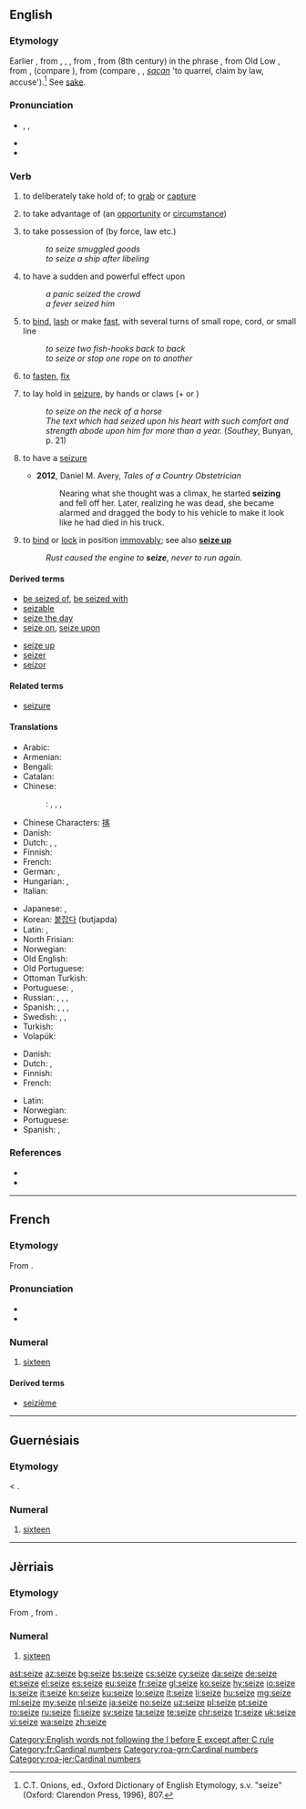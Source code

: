 ==English==

===Etymology===
Earlier {{term|seise|lang=en}}, from {{etyl|enm|en}} {{term|seisen|lang=enm}}, {{term|sesen|lang=enm}}, {{term|saisen|lang=enm}}, from {{etyl|fro|en}} {{term|seisir||to take possession of; invest (person, court)|lang=fro}}, from {{etyl|ML.|en}} {{term|sacīre||to lay claim to, appropriate|lang=la}} (8th century) in the phrase {{term||ad propriam sacire}}, from Old Low {{etyl|frk|en}} {{term/t|frk|*sakjan||to sue, bring legal action}}, from {{etyl|gem-pro|en}} {{term/t|gem-pro|*sakjaną}}, {{term/t|gem-pro|*sakōną}} (compare {{etyl|ang|-}} {{term|sacian||to strive, brawl|lang=ang}}), from {{etyl|gem-pro|en}} {{term/t|gem-pro|*sakaną}} (compare {{etyl|osx|-}} {{term|sakan||to accuse|lang=osx}}, {{etyl|goh|-}} {{term|sahhan||to bicker, quarrel, rebuke|lang=goh}}, {{etyl|ang|-}} ''[[sacan]]'' 'to quarrel, claim by law, accuse').<ref>C.T. Onions, ed., Oxford Dictionary of English Etymology, s.v. "seize" (Oxford: Clarendon Press, 1996), 807.</ref>  See [[sake]].

===Pronunciation===
* {{enPR|sēz}}, {{IPA|/siːz/}}, {{X-SAMPA|/si:z/}}
* {{audio|en-us-seize.ogg|Audio (US)}}
* {{homophones|lang=en|seas|sees}}

===Verb===
{{en-verb|seiz|ing}}

# {{context|transitive|lang=en}} to deliberately take hold of; to [[grab]] or [[capture]]
# {{context|transitive|lang=en}} to take advantage of (an [[opportunity]] or [[circumstance]])
# {{context|transitive|lang=en}} to take possession of (by force, law etc.)
#: ''to seize smuggled goods''
#: ''to seize a ship after libeling''
# {{context|transitive|lang=en}} to have a sudden and powerful effect upon
#: ''a panic seized the crowd''
#: ''a fever seized him''
# {{context|transitive|nautical|lang=en}} to [[bind]], [[lash]] or make [[fast]], with several turns of small rope, cord, or small line
#: ''to seize two fish-hooks back to back''
#: ''to seize or stop one rope on to another''
# {{context|transitive|obsolete|lang=en}} to [[fasten]], [[fix]]
# {{context|intransitive|lang=en}} to lay hold in [[seizure]], by hands or claws (+ {{term|on|lang=en}} or {{term|upon|lang=en}})
#: ''to seize on the neck of a horse''
#: ''The text which had seized upon his heart with such comfort and strength abode upon him for more than a year.'' (''Southey'', Bunyan, p. 21)
# {{context|intransitive|lang=en}} to have a [[seizure]]
#* '''2012''', Daniel M. Avery, ''Tales of a Country Obstetrician''
#*: Nearing what she thought was a climax, he started '''seizing''' and fell off her. Later, realizing he was dead, she became alarmed and dragged the body to his vehicle to make it look like he had died in his truck.
# {{context|intransitive|lang=en}} to [[bind]] or [[lock]] in position [[immovably]]; see also '''[[seize up]]'''
#: ''Rust caused the engine to '''seize''', never to run again.''

====Derived terms====
{{top2}}
* [[be seized of]], [[be seized with]]
* [[seizable]]
* [[seize the day]]
* [[seize on]], [[seize upon]]
{{mid2}}
* [[seize up]]
* [[seizer]]
* [[seizor]]
{{bottom}}

====Related terms====
* [[seizure]]

====Translations====
{{trans-top|grab}}
* Arabic: {{t|ar|استولى على|tr=’istáula 3ála}}
* Armenian: {{t|hy|գրավել|tr=gravel}}
* Bengali: {{t|bn|ধরা|sc=Beng}}
* Catalan: {{t|ca|apoderar-se}}
* Chinese:
*: {{ttbc|cmn}}: {{t|cmn|捕抓|tr=bǔzhuā|sc=Hans}}, {{t+|cmn|攫取|tr=juéqǔ|sc=Hans}}, {{t+|cmn|捉|tr=zhuō|sc=Hans}}, {{t+|cmn|攫|tr=jué|sc=Hans}}
* Chinese Characters: [[揢]]
* Danish: {{t|da|gribe}}
* Dutch: {{t+|nl|grijpen}}, {{t+|nl|vangen}}, {{t+|nl|pakken}}
* Finnish: {{t+|fi|tarttua}}
* French: {{t+|fr|saisir}}
* German: {{t+|de|ergreifen}}, {{t+|de|fassen}}
* Hungarian: {{t+|hu|megfog}}, {{t+|hu|megragad}}
* Italian: {{t+|it|prendere}}
{{trans-mid}}
* Japanese: {{t|ja|捉える|tr=とらえる, toraeru}}, {{t+|ja|つかむ|tr=tsukamu}}
* Korean: [[붙잡다]] (butjapda)
* Latin: {{t|la|capere}}, {{t|la|possideo}}
* North Frisian: {{t|frr|gripe}}
* Norwegian: {{t|no|gripe}}
* Old English: {{t|ang|niman}}
* Old Portuguese: {{t|roa-ptg|tomar}}
* Ottoman Turkish: {{t|ota|استولى على|tr=istevli ele|sc=ota-Arab}}
* Portuguese: {{t+|pt|agarrar}}, {{t+|pt|capturar}}
* Russian: {{t+|ru|захватывать|tr=zaxvátyvat’}} {{impf}}, {{t+|ru|захватить|tr=zaxvatít’}} {{pf.}}, {{t+|ru|схватывать|tr=sxvátyvat’}} {{impf}}, {{t+|ru|схватить|tr=sxvatít’}} {{pf.}}
* Spanish: {{t+|es|agarrar}}, {{t|es|apoderarse de}}, {{t+|es|apresar}}, {{t+|es|aferrar}}
* Swedish: {{t+|sv|gripa}}, {{t+|sv|fånga}}, {{t+|sv|tillskansa}}
* Turkish: {{t+|tr|kapmak}}
* Volapük: {{t+|vo|gleipön}}
{{trans-bottom}}

{{trans-top|take advantage}}
* Danish: {{t|da|gribe}}
* Dutch: {{t+|nl|grijpen}}, {{t+|nl|aangrijpen}}
* Finnish: {{t+|fi|tarttua}} {{t+|fi|tilaisuus|alt=tilaisuuteen}}
* French: {{t+|fr|saisir}}
{{trans-mid}}
* Latin: {{t|la|carpo}}
* Norwegian: {{t|no|gripe}}
* Portuguese: {{t+|pt|aproveitar}}
* Spanish: {{t+|es|tomar}}, {{t+|es|aprovechar|alt=aprovercharse de}}
{{trans-bottom}}

===References===
<references/>
* {{R:Century 1911}}
* {{R:OED Online|code=174979}}

[[Category:English words not following the I before E except after C rule]]

----

==French==
{{cardinalbox|fr|15|16|17|quinze|dix-sept|ord=seizième|wplink=Seize}}

===Etymology===
From {{etyl|la|fr}} {{term|sēdecim|lang=la}}.

===Pronunciation===
* {{audio|Fr-seize.ogg|audio (France)}}
* {{audio|Qc-seize.ogg|audio (Quebec)}}

===Numeral===
{{head|fr|numeral}}

# [[sixteen]]

====Derived terms====
* [[seizième]]

[[Category:fr:Cardinal numbers]]

----

==Guernésiais==

===Etymology===
{{etyl|fro|roa-grn}} {{term|seize|lang=fro}} < {{etyl|la|roa-grn}} {{term|sēdecim|lang=la}}.

===Numeral===
{{cardinalbox|roa-grn|15|16|17|tchinze|dix-sept}}
{{head|roa-grn|numeral}}

# [[sixteen]]

[[Category:roa-grn:Cardinal numbers]]

----

==Jèrriais==
{{cardinalbox|roa-jer|15|16|17|tchînze|dgiêx-sept}}

===Etymology===
From {{etyl|fro|roa-jer}} {{term|seize|lang=fro}}, from {{etyl|la|roa-jer}} {{term|sēdecim|lang=la}}.

===Numeral===
{{head|roa-jer|numeral}}

# [[sixteen]]

[[Category:roa-jer:Cardinal numbers]]

[[ast:seize]]
[[az:seize]]
[[bg:seize]]
[[bs:seize]]
[[cs:seize]]
[[cy:seize]]
[[da:seize]]
[[de:seize]]
[[et:seize]]
[[el:seize]]
[[es:seize]]
[[eu:seize]]
[[fr:seize]]
[[gl:seize]]
[[ko:seize]]
[[hy:seize]]
[[io:seize]]
[[is:seize]]
[[it:seize]]
[[kn:seize]]
[[ku:seize]]
[[lo:seize]]
[[lt:seize]]
[[li:seize]]
[[hu:seize]]
[[mg:seize]]
[[ml:seize]]
[[my:seize]]
[[nl:seize]]
[[ja:seize]]
[[no:seize]]
[[uz:seize]]
[[pl:seize]]
[[pt:seize]]
[[ro:seize]]
[[ru:seize]]
[[fi:seize]]
[[sv:seize]]
[[ta:seize]]
[[te:seize]]
[[chr:seize]]
[[tr:seize]]
[[uk:seize]]
[[vi:seize]]
[[wa:seize]]
[[zh:seize]]